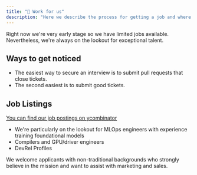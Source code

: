 ```yaml
---
title: "👷 Work for us"
description: "Here we describe the process for getting a job and where to find open jobs"
---
```


Right now we're very early stage so we have limited jobs available.  
Nevertheless, we're always on the lookout for exceptional talent.

## Ways to get noticed

* The easiest way to secure an interview is to submit pull requests that close tickets.
* The second easiest is to submit good tickets.

## Job Listings

[You can find our job postings on ycombinator](https://www.ycombinator.com/companies/anarchy/jobs)

* We're particularly on the lookout for MLOps engineers with experience training foundational models
* Compilers and GPU/driver engineers
* DevRel Profiles

We welcome applicants with non-traditional backgrounds who strongly believe in the mission and want 
to assist with marketing and sales.

